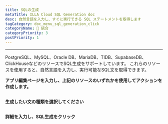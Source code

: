 ```yaml
---
title: SQLの生成
metaTitle: ILLA Cloud SQL Generation doc
desc: 自然言語を入力し、すぐに実行できる SQL ステートメントを取得します
tagCategory: doc_menu_sql_generation_click
categoryName: 🔨 統合
categoryPriority: 3
postPriority: 1
---
```


* * *

<Heading hidden>SQL生成</Heading>

PostgreSQL、MySQL、Oracle DB、MariaDB、TIDB、SupabaseDB、ClickHouseなどのリソースでSQL生成をサポートしています。 これらのリソースを使用すると、自然言語を入力し、実行可能なSQL文を取得できます。 

**アプリ編集ページを入力し、上記のリソースのいずれかを使用してアクションを作成します。** 

<img src='https://cdn.illacloud.com/official-website/img/docs/assemble/sql_generate.png' alt="" />

**生成したい文の種類を選択してください**

<img src='https://cdn.illacloud.com/official-website/img/docs/assemble/sql_generate(1).gif' alt="" />

**詳細を入力し、SQL生成をクリック**

<img src='https://cdn.illacloud.com/official-website/img/docs/assemble/sql_generate(2).png' alt="" />

